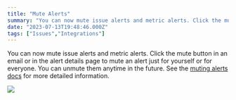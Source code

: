 ```yaml
---
title: "Mute Alerts"
summary: "You can now mute issue alerts and metric alerts. Click the mute button in an email or in the alert details page to mute an alert just for yourself or for..."
date: "2023-07-13T19:48:46.000Z"
tags: ["Issues","Integrations"]
---
```


  You can now mute issue alerts and metric alerts. Click the mute button in an email or in the alert details page to mute an alert just for yourself or for everyone. You can unmute them anytime in the future. See the [muting alerts docs](https://docs.sentry.io/product/alerts/#muting-alerts) for more detailed information.

![](https://ik.imagekit.io/launchnotes/production/6mrt3p1tvbwkbz58bk80angpl2md#t=0.1)
